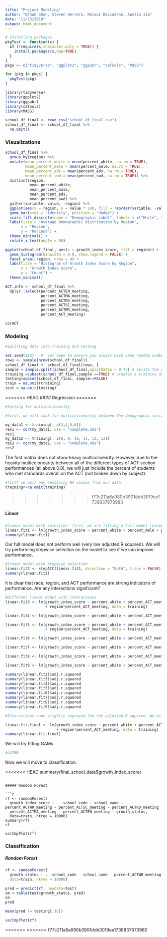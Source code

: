 ```yaml
---
title: "Project Modeling"
author: "Ethan Shen, Steven Herrera, Malavi Ravindran, Austin Jia"
date: "11/23/2019"
output: html_document
---
```


```r
# Installing packages
pkgTest <- function(x) {
  if (!require(x,character.only = TRUE)) {
    install.packages(x,dep=TRUE)
  }
}
pkgs <- c("tidyverse", "ggplot2", "ggpubr", "caTools", "MASS")

for (pkg in pkgs) {
  pkgTest(pkg)
}
```

```r
library(tidyverse)
library(ggplot2)
library(ggpubr)
library(caTools) 
library(MASS)
```

```r
school_df_final <- read_csv("school_df_final.csv")
school_df_final <- school_df_final %>%
  na.omit()
```

### Visualizations

```r
school_df_final %>%
  group_by(region) %>%
  mutate(mean_percent_white = mean(percent_white, na.rm = TRUE),
         mean_percent_male = mean(percent_male, na.rm = TRUE),
         mean_percent_eds = mean(percent_eds, na.rm = TRUE),
         mean_percent_swd = mean(percent_swd, na.rm = TRUE)) %>%
  distinct(region, 
           mean_percent_white,
           mean_percent_male,
           mean_percent_eds,
           mean_percent_swd) %>%
  gather(variable, value, -region) %>%
  ggplot(aes(x = region, y = value * 100, fill = reorder(variable, -value))) + 
  geom_bar(stat = "identity", position = "dodge") + 
  scale_fill_discrete(name = "Demographic Label", labels = c("White", "Male", "EDS", "SWD")) + 
  labs(title = "Average Demographic Distribution by Region", 
       x = "Region", 
       y = "Percent") + 
  theme_minimal() + 
  rotate_x_text(angle = 50)
```

```r
ggplot(school_df_final, aes(x = growth_index_score, fill = region)) + 
  geom_histogram(binwidth = 0.9, show.legend = FALSE) + 
  facet_wrap(~region, nrow = 4) + 
  labs(title = "Histogram of Growth Index Score by Region", 
       x = "Growth Index Score", 
       y = "Count") +
  theme_minimal() 
```

```r
ACT.info <- school_df_final %>%
  dplyr::select(percent_ACTEN_meeting, 
                percent_ACTMA_meeting,
                percent_ACTRD_meeting,
                percent_ACTSC_meeting,
                percent_ACTWR_meeting,
                percent_ACT_meeting)

corACT
```


### Modeling 

```r
#splitting data into training and testing

set.seed(123)   #  set seed to ensure you always have same random numbers generated
rows <- sample(nrow(school_df_final))
school_df_final <- school_df_final[rows, ]
sample = sample.split(school_df_final,SplitRatio = 0.75) # splits the data in the ratio mentioned in SplitRatio. After splitting marks these rows as logical TRUE and the the remaining are marked as logical FALSE
training =subset(school_df_final,sample ==TRUE) # creates a training dataset named train1 with rows which are marked as TRUE
testing=subset(school_df_final, sample==FALSE)
train = na.omit(training)
test = na.omit(testing)
```


<<<<<<< HEAD
#### Regression
=======
```r
#testing for multicolinearity

#first, we will look for multicolinearity between the demographic variables (race, gender, eds, swd)

my_data1 <- training[, c(3,4,5,6)]
res1 <- cor(my_data1, use = "complete.obs")
res1
my_data2 <- training[, c(8, 9, 10, 11, 12, 13)]
res2 <- cor(my_data2, use = "complete.obs")
res2
```

The first matrix does not show heavy multicolinearity. However, due to the heavity multicolonearity between all of the different types of ACT section performances (all above 0.8), we will just include the percent of students who met standards overall on the ACT (not broken down by subject). 

```r
#first we omit any remaining NA values from our data
training<-na.omit(training) 
```


>>>>>>> f77c211a6a980b3901ddb3019ee1738837673980

##### Linear
```r
#linear model with selection- first, we are fitting a full model (except for those specific ACT variables we are cutting)
linear.fit1 <- lm(growth_index_score ~ percent_white + percent_male + percent_eds + percent_swd + title_1 + percent_ACT_meeting + missed_school_days + region, data = training)
summary(linear.fit1)

```

Our full model does not perform well (very low adjusted R squared). We will try performing stepwise selection on the model to see if we can improve performance.


```r
#linear model with stepwise selection
linear.fit2 <- stepAIC(linear.fit1, direction = "both", trace = FALSE)
summary(linear.fit2)
```

It is clear that race, region, and ACT performance are strong indicators of performance. Are any interactions significant?

```r
#different linear model with interactions
linear.fit3 <- lm(growth_index_score ~ percent_white + percent_ACT_meeting  + region + percent_white*percent_ACT_meeting +  percent_white*region
                  + region*percent_ACT_meeting, data = training)

linear.fit4 <- lm(growth_index_score ~ percent_white + percent_ACT_meeting  + region + percent_white*percent_ACT_meeting +  percent_white*region, data = training)

linear.fit5 <- lm(growth_index_score ~ percent_white + percent_ACT_meeting  + region + percent_white*region
                  + region*percent_ACT_meeting, data = training)

linear.fit6 <- lm(growth_index_score ~ percent_white + percent_ACT_meeting  + region + percent_white*percent_ACT_meeting + region*percent_ACT_meeting, data = training)

linear.fit7 <- lm(growth_index_score ~ percent_white + percent_ACT_meeting  + region +  percent_white*percent_ACT_meeting, data = training)

linear.fit8 <- lm(growth_index_score ~ percent_white + percent_ACT_meeting  + region +  percent_white*region, data = training)

linear.fit9 <- lm(growth_index_score ~ percent_white + percent_ACT_meeting  + region +  region*percent_ACT_meeting, data = training)

summary(linear.fit2)$adj.r.squared 
summary(linear.fit3)$adj.r.squared 
summary(linear.fit4)$adj.r.squared 
summary(linear.fit5)$adj.r.squared 
summary(linear.fit6)$adj.r.squared 
summary(linear.fit7)$adj.r.squared 
summary(linear.fit8)$adj.r.squared 
summary(linear.fit9)$adj.r.squared 
```

```r
#Interactions have slightly improved the the adjusted R squared. We will choose the following model as our final linear model based on adjusted R squared value.

linear.fit.final <- lm(growth_index_score ~ percent_white + percent_ACT_meeting  + region + percent_white*region
                       + region*percent_ACT_meeting, data = training)
summary(linear.fit.final)
```


We will try fitting GAMs.

```r
#LATER
```

Now we will move to classification.


<<<<<<< HEAD
summary(final_school_data$growth_index_score)
```

##### Random Forest

```r
rf <- randomForest(
  growth_index_score ~ . -school_code - school_name - percent_ACTWR_meeting - percent_ACTSC_meeting - percent_ACTRD_meeting - percent_ACTMA_meeting - percent_ACTEN_meeting - growth_status,
  data=train, ntree = 10000)
summary(rf)
rf

varImpPlot(rf)
```


### Classification 

##### Random Forest

```r
rf <- randomForest(
  growth_status ~ . -school_code - school_name - percent_ACTWR_meeting - percent_ACTSC_meeting - percent_ACTRD_meeting - percent_ACTMA_meeting - percent_ACTEN_meeting - growth_index_score,
  data=train, ntree = 10000)

pred = predict(rf, newdata=test)
cm = table(test$growth_status, pred)
cm
pred

mean(pred != testing[,16])

varImpPlot(rf)
```
=======
>>>>>>> f77c211a6a980b3901ddb3019ee1738837673980
